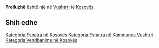 {{Fshat në 
 | Emri                = Prelluzhë
 | EmriAlt                = 
 | NAME_SHORT_FORM=      
 | NAME_GENERIC=      
 | NAME_SORT_NAME_RO=      PRELLUZHE
 | FULL_NAME_RO = Prelluzhë
 | FULL_NAME_ND_RO=Prelluzhe
 | SORT_NAME_RG=PRELLUZHE
 | FULL_NAME_RG=Prelluzhë
 | FULL_NAME_ND_RG=Prelluzhe
 | SRP_NAME_SHORT_FORM=      
 | SRP_NAME_GENERIC=      
 | SRP_NAME_SORT_NAME_RO=      
 | SRP_FULL_NAME_RO = 
 | SRP_FULL_NAME_ND_RO=
 | SRP_SORT_NAME_RG=
 | SRP_FULL_NAME_RG=
 | SRP_FULL_NAME_ND_RG=
 | Emri (Rasa dhanore) = 
 | Figura              = 
 | Shteti              = Kosovo
 | Komuna              = Vushtrri
 | Kodi postar         = 
 | Sipërfaqja          = 

 | Popullsia           = 

 | Regj. i popullsisë  = 
 | Dend. e popullsisë  = 
 | Faqja zyrtare       = 
 <!--- Koordinatat ----> 
 | Gjerësia            = 42.732778
 | Gjatësia            = 21.025556
 | Lartësia            = 
}}
'''Prelluzhë''' është një [[]] në [[Vushtrri]] të [[Kosovës]].

<!-- == Gjeografia == -->
<!-- == Historia == -->
<!-- == Demografia == -->
== Shih edhe ==
{{Komuna Vushtrri}}
{{Kosovo-Administrata-Cung}}

[[Kategoria:Fshatra në Kosovës]]
[[Kategoria:Fshatra në Kommunes Vushtrri]]
[[Kategoria:Vendbanime në Kosovës]]